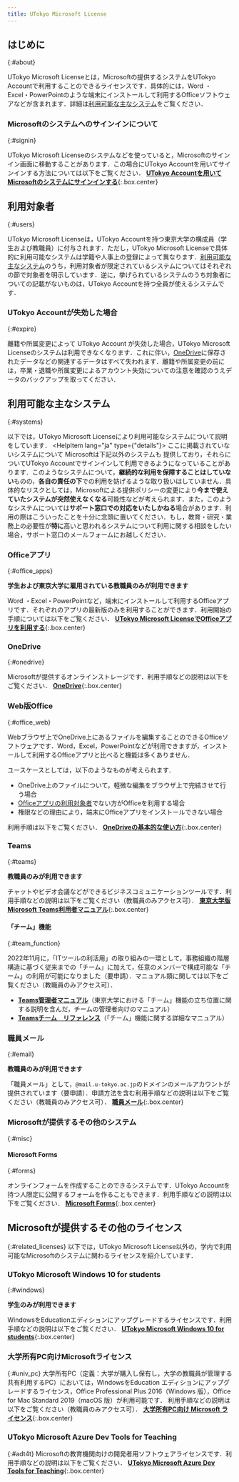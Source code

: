 ```yaml
---
title: UTokyo Microsoft License
---
```



## はじめに
{:#about}

UTokyo Microsoft Licenseとは，Microsoftの提供するシステムをUTokyo Accountで利用することのできるライセンスです．具体的には，Word ・Excel・PowerPointのような端末にインストールして利用するOfficeソフトウェアなどが含まれます．詳細は[利用可能な主なシステム](#systems)をご覧ください．

### Microsoftのシステムへのサインインについて
{:#signin}

UTokyo Microsoft Licenseのシステムなどを使っていると，Microsoftのサインイン画面に移動することがあります．この場合にUTokyo Accountを用いてサインインする方法については以下をご覧ください．
**[UTokyo Accountを用いてMicrosoftのシステムにサインインする](signin)**{:.box.center}

## 利用対象者
{:#users}

UTokyo Microsoft Licenseは，UTokyo Accountを持つ東京大学の構成員（学生および教職員）に付与されます．ただし，UTokyo Microsoft Licenseで具体的に利用可能なシステムは学籍や人事上の登録によって異なります．[利用可能な主なシステム](#systems)のうち，利用対象者が限定されているシステムについてはそれぞれの節で対象者を明示しています．逆に，挙げられているシステムのうち対象者についての記載がないものは，UTokyo Accountを持つ全員が使えるシステムです．

### UTokyo Accountが失効した場合
{:#expire}

離籍や所属変更によって UTokyo Account が失効した場合，UTokyo Microsoft Licenseのシステムは利用できなくなります．これに伴い，[OneDrive](#onedrive)に保存されたデータなどの関連するデータはすべて失われます．離籍や所属変更の前には，卒業・退職や所属変更によるアカウント失効についての注意を確認のうえデータのバックアップを取ってください．

## 利用可能な主なシステム
{:#systems}

以下では，UTokyo Microsoft Licenseにより利用可能なシステムについて説明をしています．
<HelpItem lang="ja" type={"details"}>
<Fragment slot="problem">ここに掲載されていないシステムについて</Fragment>
<Fragment slot="solution">Microsoftは下記以外のシステムも 提供しており，それらについてUTokyo Accountでサインインして利用できるようになっていることがあります．このようなシステムについて，**継続的な利用を保障することはしていない**ものの，**各自の責任の下**での利用を妨げるような取り扱いはしていません．具体的なリスクとしては，Microsoftによる提供ポリシーの変更により**今まで使えていたシステムが突然使えなくなる**可能性などが考えられます．また，このようなシステムについては**サポート窓口での対応をいたしかねる**場合があります．利用の際はこういったことを十分に念頭に置いてください．もし，教育・研究・業務上の必要性が**特に**高いと思われるシステムについて利用に関する相談をしたい場合，サポート窓口のメールフォームにお越しください．</Fragment>
</HelpItem>

### Officeアプリ
{:#office_apps}

**学生および東京大学に雇用されている教職員のみが利用できます**

Word ・Excel・PowerPointなど，端末にインストールして利用するOfficeアプリです．それぞれのアプリの最新版のみを利用することができます．利用開始の手順については以下をご覧ください．
**[UTokyo Microsoft LicenseでOfficeアプリを利用する](install)**{:.box.center}

### OneDrive
{:#onedrive}

Microsoftが提供するオンラインストレージです．利用手順などの説明は以下をご覧ください．
**[OneDrive](./onedrive/)**{:.box.center}

### Web版Office
{:#office_web}

Webブラウザ上でOneDrive上にあるファイルを編集することのできるOfficeソフトウェアです．Word，Excel，PowerPointなどが利用できますが，インストールして利用するOfficeアプリと比べると機能は多くありません．

ユースケースとしては，以下のようなものが考えられます．
- OneDrive上のファイルについて，軽微な編集をブラウザ上で完結させて行う場合
- [Officeアプリの利用対象者](#office_apps)でない方がOfficeを利用する場合
- 権限などの理由により，端末にOfficeアプリをインストールできない場合

利用手順は以下をご覧ください．
**[OneDriveの基本的な使い方](onedrive/basic#ファイルを編集する)**{:.box.center}

### Teams
{:#teams}

**教職員のみが利用できます**

チャットやビデオ会議などができるビジネスコミュニケーションツールです．利用手順などの説明は以下をご覧ください（教職員のみアクセス可）．
**[東京大学版Microsoft Teams利用者マニュアル](https://univtokyo.sharepoint.com/sites/utokyoportal/wiki/SiteAssets/d/Useful_Tools/%E3%80%8C%E6%9D%B1%E4%BA%AC%E5%A4%A7%E5%AD%A6%E7%89%88_Microsoft_Teams%E5%88%A9%E7%94%A8%E3%83%9E%E3%83%8B%E3%83%A5%E3%82%A2%E3%83%AB%EF%BC%8820210311%EF%BC%89%E3%80%8D.pdf)**{:.box.center}

#### 「チーム」機能
{:#team_function}

2022年11月に，「ITツールの利活用」の取り組みの一環として，事務組織の階層構造に基づく従来までの「チーム」に加えて，任意のメンバーで構成可能な「チーム」の利用が可能になりました（要申請）．マニュアル類に関しては以下をご覧ください（教職員のみアクセス可）．
- **[Teams管理者マニュアル](https://univtokyo.sharepoint.com/sites/utokyoportal/wiki/SiteAssets/d/Useful_Tools/Teams%E7%AE%A1%E7%90%86%E8%80%85%E3%83%9E%E3%83%8B%E3%83%A5%E3%82%A2%E3%83%AB.pdf)**（東京大学における「チーム」機能の立ち位置に関する説明を含んだ，チームの管理者向けのマニュアル）
- **[Teamsチーム　リファレンス](https://univtokyo.sharepoint.com/sites/utokyoportal/wiki/SiteAssets/d/IT_Tool_001/Teams%E3%83%81%E3%83%BC%E3%83%A0%E3%83%AA%E3%83%95%E3%82%A1%E3%83%AC%E3%83%B3%E3%82%B9.pdf)**（「チーム」機能に関する詳細なマニュアル）

### 職員メール
{:#email}

**教職員のみが利用できます**

「職員メール」として，`@mail.u-tokyo.ac.jp`のドメインのメールアカウントが提供されています（要申請）．申請方法を含む利用手順などの説明は以下をご覧ください（教職員のみアクセス可）．
**[職員メール](https://univtokyo.sharepoint.com/sites/utokyoportal/wiki/d/Email_system_for_staff.aspx)**{:.box.center}

### Microsoftが提供するその他のシステム
{:#misc}

#### Microsoft Forms
{:#forms}

オンラインフォームを作成することのできるシステムです．UTokyo Accountを持つ人限定に公開するフォームを作ることもできます．利用手順などの説明は以下をご覧ください．
**[Microsoft Forms](https://support.microsoft.com/ja-jp/office/620daa7a-3e03-4013-8f92-5cce86210ef6)**{:.box.center}

## Microsoftが提供するその他のライセンス
{:#related_licenses}
以下では，UTokyo Microsoft License以外の，学内で利用可能なMicrosoftのシステムに関わるライセンスを紹介しています．

### UTokyo Microsoft Windows 10 for students
{:#windows}

**学生のみが利用できます**

WindowsをEducationエディションにアップグレードするライセンスです．利用手順などの説明は以下をご覧ください．
**[UTokyo Microsoft Windows 10 for students](https://www.u-tokyo.ac.jp/adm/dics/ja/mslicense_win10.html)**{:.box.center}

### 大学所有PC向けMicrosoftライセンス
{:#univ_pc}
大学所有PC（定義：大学が購入し保有し，大学の教職員が管理する共有利用するPC）においては，WindowsをEducation エディションにアップグレードするライセンス，Office Professional Plus 2016（Windows 版），Office for Mac Standard 2019（macOS 版）が利用可能です．
利用手順などの説明は以下をご覧ください（教職員のみアクセス可）．
**[大学所有PC向け Microsoft ライセンス](https://univtokyo.sharepoint.com/sites/utokyoportal/wiki/d/UTokyo_Microsoft_License_for_University_PC.aspx)**{:.box.center}

### UTokyo Microsoft Azure Dev Tools for Teaching
{:#adt4t}
Microsoftの教育機関向けの開発者用ソフトウェアライセンスです．利用手順などの説明は以下をご覧ください．
**[UTokyo Microsoft Azure Dev Tools for Teaching](adt4t)**{:.box.center}
